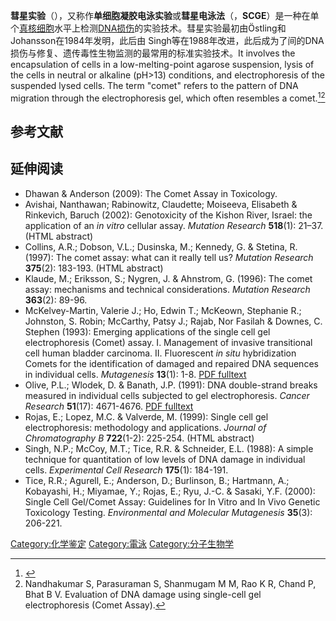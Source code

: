 '''彗星实验'''（{{lang-en|comet assay}}），又称作'''单细胞凝胶电泳实验'''或'''彗星电泳法'''（{{lang-en|Single Cell Gel Electrophoresis assay}}，'''SCGE'''）是一种在单个[[真核生物|真核]][[细胞|细胞]]水平上检测[[DNA修復|DNA损伤]]的实验技术。彗星实验最初由Östling和Johansson在1984年发明，此后由 Singh等在1988年改进，此后成为了间的DNA损伤与修复、遗传毒性生物监测的最常用的标准实验技术。It involves the encapsulation of cells in a low-melting-point agarose suspension, lysis of the cells in neutral or alkaline (pH>13) conditions, and electrophoresis of the suspended lysed cells. The term "comet" refers to the pattern of DNA migration through the electrophoresis gel, which often resembles a comet.<ref>{{Cite journal|last = Tice|first = R. R.|title = Single Cell Gel/Comet Assay: Guidelines for in vitro and in vivo Genetic Toxicology Testing|journal = Environmental and Molecular Mutagenesis|year = 2000|volume = 35|issue = 3|pages = 206–21|pmid = 10737956|doi = 10.1002/(SICI)10982280}}</ref><ref>Nandhakumar S, Parasuraman S, Shanmugam M M, Rao K R, Chand P, Bhat B V. Evaluation of DNA damage using single-cell gel electrophoresis (Comet Assay). </ref>

== 参考文献 ==
<references />

== 延伸阅读 ==
* Dhawan & Anderson (2009): The Comet Assay in Toxicology. <small>{{Doi|10.1039/9781847559746}}</small>
* Avishai, Nanthawan; Rabinowitz, Claudette; Moiseeva, Elisabeth & Rinkevich, Baruch (2002): Genotoxicity of the Kishon River, Israel: the application of an ''in vitro'' cellular assay. ''Mutation Research'' '''518'''(1): 21–37. <small>{{Doi|10.1016/S1383-5718(02)00069-4}}</small> (HTML abstract)
* Collins, A.R.; Dobson, V.L.; Dusinska, M.; Kennedy, G. & Stetina, R. (1997): The comet assay: what can it really tell us? ''Mutation Research'' '''375'''(2): 183-193. <small>{{Doi|10.1016/S0027-5107(97)00013-4}}</small> (HTML abstract)
* Klaude, M.; Eriksson, S.; Nygren, J. & Ahnstrom, G. (1996): The comet assay: mechanisms and technical considerations. ''Mutation Research'' '''363'''(2): 89-96. <small>{{Doi|10.1016/0921-8777(95)00063-1}}</small>
* McKelvey-Martin, Valerie J.; Ho, Edwin T.; McKeown, Stephanie R.; Johnston, S. Robin; McCarthy, Patsy J.; Rajab, Nor Fasilah & Downes, C. Stephen (1993): Emerging applications of the single cell gel electrophoresis (Comet) assay. I. Management of invasive transitional cell human bladder carcinoma. II. Fluorescent ''in situ'' hybridization Comets for the identification of damaged and repaired DNA sequences in individual cells. ''Mutagenesis'' '''13'''(1): 1-8. [http://mutage.oxfordjournals.org/cgi/reprint/13/1/1 PDF fulltext]
* Olive, P.L.; Wlodek, D. & Banath, J.P. (1991): DNA double-strand breaks measured in individual cells subjected to gel electrophoresis. ''Cancer Research'' '''51'''(17): 4671-4676. [http://cancerres.aacrjournals.org/cgi/reprint/51/17/4671.pdf PDF fulltext] {{Wayback|url=http://cancerres.aacrjournals.org/cgi/reprint/51/17/4671.pdf |date=20220412010812 }}
* Rojas, E.; Lopez, M.C. & Valverde, M. (1999): Single cell gel electrophoresis: methodology and applications. ''Journal of Chromatography B'' '''722'''(1-2): 225-254. <small>{{Doi|10.1016/S0378-4347(98)00313-2}}</small> (HTML abstract)
* Singh, N.P.; McCoy, M.T.; Tice, R.R. & Schneider, E.L. (1988): A simple technique for quantitation of low levels of DNA damage in individual cells. ''Experimental Cell Research'' '''175'''(1): 184-191. <small>{{Doi|10.1016/0014-4827(88)90265-0}}</small>
* Tice, R.R.; Agurell, E.; Anderson, D.; Burlinson, B.; Hartmann, A.; Kobayashi, H.; Miyamae, Y.; Rojas, E.; Ryu, J.-C. & Sasaki, Y.F. (2000): Single Cell Gel/Comet Assay: Guidelines for In Vitro and In Vivo Genetic Toxicology Testing. ''Environmental and Molecular Mutagenesis'' '''35'''(3): 206-221. <small>{{Doi|10.1002/(SICI)10982280}}</small>
[[Category:化学鉴定|Category:化学鉴定]]
[[Category:電泳|Category:電泳]]
[[Category:分子生物学|Category:分子生物学]]